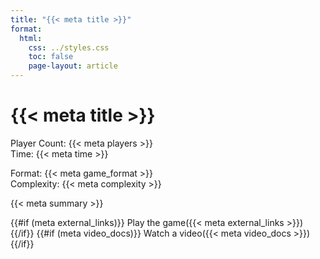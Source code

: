 ```yaml
---
title: "{{< meta title >}}"
format:
  html:
    css: ../styles.css
    toc: false
    page-layout: article
---
```


# {{< meta title >}}

:::{.game-info-box}
::: {.game-stats}
::: {.left-stats}
Player Count: {{< meta players >}}  
Time: {{< meta time >}}
:::
::: {.right-stats}
Format: {{< meta game_format >}}  
Complexity: {{< meta complexity >}}
:::
:::
:::

{{< meta summary >}}

:::{.game-actions}
{{#if (meta external_links)}}
[Play the game]{.btn .btn-play}({{< meta external_links >}})
{{/if}}
{{#if (meta video_docs)}}
[Watch a video]{.btn .btn-watch}({{< meta video_docs >}})
{{/if}}
:::
